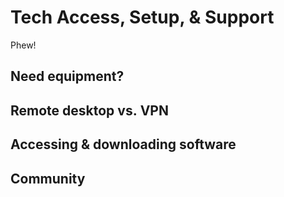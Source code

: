 # Tech Access, Setup, & Support

Phew!

## Need equipment?

## Remote desktop vs. VPN

## Accessing & downloading software

## Community
